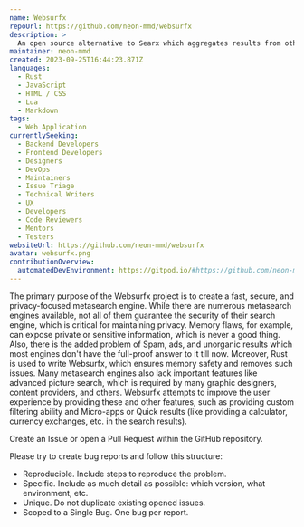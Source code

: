 ```yaml
---
name: Websurfx
repoUrl: https://github.com/neon-mmd/websurfx
description: >
  An open source alternative to Searx which aggregates results from other search engines (meta search engine) without ads while keeping privacy and securtiy in mind. It is extremely fast and provides a high level of customisation. (Written in Rust)
maintainer: neon-mmd
created: 2023-09-25T16:44:23.871Z
languages:
  - Rust
  - JavaScript
  - HTML / CSS
  - Lua
  - Markdown
tags:
  - Web Application
currentlySeeking:
  - Backend Developers
  - Frontend Developers
  - Designers
  - DevOps
  - Maintainers
  - Issue Triage
  - Technical Writers
  - UX
  - Developers
  - Code Reviewers
  - Mentors
  - Testers
websiteUrl: https://github.com/neon-mmd/websurfx
avatar: websurfx.png
contributionOverview:
  automatedDevEnvironment: https://gitpod.io/#https://github.com/neon-mmd/websurfx
---
```


<Overview>

The primary purpose of the Websurfx project is to create a fast, secure, and privacy-focused metasearch engine. While there are numerous metasearch engines available, not all of them guarantee the security of their search engine, which is critical for maintaining privacy. Memory flaws, for example, can expose private or sensitive information, which is never a good thing. Also, there is the added problem of Spam, ads, and unorganic results which most engines don't have the full-proof answer to it till now. Moreover, Rust is used to write Websurfx, which ensures memory safety and removes such issues. Many metasearch engines also lack important features like advanced picture search, which is required by many graphic designers, content providers, and others. Websurfx attempts to improve the user experience by providing these and other features, such as providing custom filtering ability and Micro-apps or Quick results (like providing a calculator, currency exchanges, etc. in the search results).

</Overview>

<Contributing>

Create an Issue or open a Pull Request within the GitHub repository.

Please try to create bug reports and follow this structure:

- Reproducible. Include steps to reproduce the problem.
- Specific. Include as much detail as possible: which version, what environment, etc.
- Unique. Do not duplicate existing opened issues.
- Scoped to a Single Bug. One bug per report.

</Contributing>
